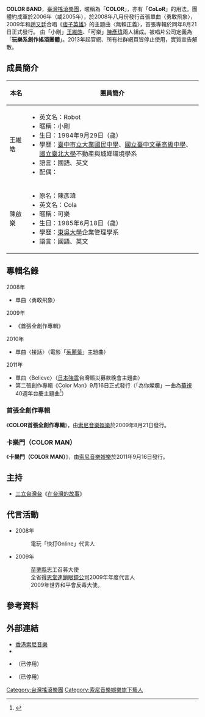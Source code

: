 {{refimprove|time=2013-12-23T01:51:46+00:00}}
{{藝人
| 姓名 = COLOR BAND
| 類型 = 樂團
| 圖片 = 2012 Taipei Supau Cup COLOR BAND.jpg
| 圖片尺寸 = 240px
| 圖片簡介 = COLOR BAND（2012年[[舒跑杯路跑賽|台北舒跑杯]]）
| 羅馬拼音 = 
| 英文名 = 
| 綽號 = 
| 國籍 = {{ROC}}
| 語言 = [[中華民國國語文|國語]]
| 音樂類型 = [[華語流行音樂|華語流行音樂]]
| 演奏樂器 = [[人聲|人聲]]、[[吉他|吉他]]
| 出道地點 = {{ROC}} [[臺北市|臺北市]]
| 出道作 = 〈勇敢飛象〉
| 出道日期 = 2008年8月
| 代表作 = 〈勇敢飛象〉
| 活躍年代 = 2008年－2013年
| 唱片公司 = 
| 現任成員 = [[王維皓|王維皓]]、[[陳彥瑋|陳彥瑋]]
}}
'''COLOR BAND'''，[[臺灣|臺灣]][[搖滾|搖滾]][[樂團|樂團]]，暱稱為「'''COLOR'''」，亦有「'''CoLoR'''」的用法。團體約成軍於2006年（或2005年），於2008年八月份發行首張單曲〈勇敢飛象〉，2009年和[[趙又廷|趙又廷]]合唱《[[痞子英雄|痞子英雄]]》的主題曲〈無賴正義〉，首張專輯於同年8月21日正式發行。
由「小剛」[[王維皓|王維皓]]、「可樂」[[陳彥瑋|陳彥瑋]]兩人組成。被唱片公司定義為「'''玩樂系創作搖滾團體'''」。2013年起官網、所有社群網頁皆停止使用，實質宣告解散。

==成員簡介==
{| class="wikitable" style="width:60%"
! 本名
! 團員簡介
|-
|王維皓||
* 英文名：Robot
* 暱稱：小剛
* 生日：1984年9月29日（{{Age|1984|9|29}}歲）
* 學歷：[[臺中市立大業國民中學|臺中市立大業國民中學]]、[[國立臺中文華高級中學|國立臺中文華高級中學]]、[[國立臺北大學|國立臺北大學]]不動產與城鄉環境學系
* 語言：國語、英文
* 配偶：{{marriage|呂芝萱|September 4, 2014}}
|-
|陳啟樂||
* 原名：陳彥瑋
* 英文名：Cola
* 暱稱：可樂
* 生日：1985年6月18日（{{Age|1985|6|18}}歲） 
* 學歷：[[東吳大學|東吳大學]]企業管理學系
* 語言：國語、英文
|}

==專輯名錄==
;2008年
*單曲〈勇敢飛象〉
;2009年
*《首張全創作專輯》
;2010年
*單曲〈接話〉（電影「[[茱麗葉|茱麗葉]]」主題曲）
;2011年
*單曲〈Believe〉（[[2011年日本东北地方太平洋近海地震|日本強震]]台灣賑災募款晚會主題曲）
*第二張創作專輯《Color Man》9月16日正式發行（「為你燦爛」一曲為[[中華電視公司|華視]]40週年台慶主題曲<ref>{{Cite web |url=http://40.cts.com.tw/ |title=中華電視公司40週年台慶 |accessdate=2017-11-11 |archive-date=2013-10-03 |archive-url=https://web.archive.org/web/20131003035144/http://40.cts.com.tw/ |dead-url=no }}</ref>）

=== 首張全創作專輯 ===
{{Infobox album <!-- 參見[[維基百科:專題/專輯|維基百科:專題/專輯]] -->
| Name           = COLOR首張全創作專輯
| Type           = studio
| Artist         = 
| Cover          = 
| Alt            = 
| Released       = 2009年8月21日
| Recorded       = 
| Genre          = [[流行音樂|流行]]
| Length         = 
| Label          = [[台灣索尼音樂娛樂|索尼音樂娛樂]]
| Producer       = 
| Reviews        = 
| Last album     = 
| This album     = COLOR首張全創作專輯<br>（2009年）
| Next album     = 卡樂門（COLOR MAN）<br>（2011年）
}}
《'''COLOR首張全創作專輯'''》，由[[台灣索尼音樂娛樂|索尼音樂娛樂]]於2009年8月21日發行。
{{tracklist
| collapsed       = 
| headline        = COLOR首張全創作專輯
| total_length    = 
| all_writing     = 
| all_lyrics      = 
| all_music       = 

| title1          = 勇敢飛象
| note1           = 
| writer1         = 
| lyrics1         = 可樂
| music1          = 小剛
| length1         = 3:27
| title2          = 鐵人
| note2           = 
| writer2         = 
| lyrics2         = COLOR／林尚德
| music2          = 可樂
| length2         = 4:34
| title3          = 無賴正義
| note3           = 電視劇《[[痞子英雄|痞子英雄]]》主題曲
| writer3         = 
| lyrics3         = 可樂／林尚德
| music3          = 可樂
| length3         = 4:54
| title4          = 哭出來
| note4           = 
| writer4         = 
| lyrics4         = COLOR
| music4          = COLOR
| length4         = 4:23
| title5          = 大暴走
| note5           = 
| writer5         = 
| lyrics5         = 林尚德、COLOR、[[黃漢青|黃漢青]]
| music5          = COLOR、黃漢青
| length5         = 3:39
| title6          = 證明
| note6           =
| writer6         = 
| lyrics6         = 林尚德、蕭旭甫、糖糖
| music6          = 小剛
| length6         = 4:29
| title7          = M Right
| note7           = 
| writer7         = 
| lyrics7         = COLOR
| music7          = COLOR
| length7         = 4:10
| title8          = 光速青春
| note8           = 
| writer8         = 
| lyrics8         = 林尚德
| music8          = 可樂
| length8         = 3:15
| title9          = 想念的微笑
| note9           = 
| writer9         = 
| lyrics9         = 林尚德
| music9          = 可樂
| length9         = 3:38
| title10         = 海賊王
| note10          = 
| writer10        = 
| lyrics10        = COLOR
| music10         = COLOR
| length10        = 5:20
}}

=== 卡樂門（COLOR MAN） ===
{{Infobox album <!-- 參見[[維基百科:專題/專輯|維基百科:專題/專輯]] -->
| Name           = COLOR MAN
| Type           = studio
| Artist         = 
| Cover          = 
| Alt            = 
| Released       = 2011年9月16日
| Recorded       = 
| Genre          = [[流行音樂|流行]]
| Length         = 
| Label          = [[台灣索尼音樂娛樂|索尼音樂娛樂]]
| Producer       = 
| Reviews        = 
| Last album     = COLOR首張全創作專輯<br>（2009年）
| This album     = 卡樂門（COLOR MAN）<br>（2011年）
| Next album     = 
}}
《'''卡樂門（COLOR MAN）'''》，由[[台灣索尼音樂娛樂|索尼音樂娛樂]]於2011年9月16日發行。
{{tracklist
| collapsed       = 
| headline        = 卡樂門（COLOR MAN）
| total_length    = 
| all_writing     = 
| all_lyrics      = 
| all_music       = 

| title1          = 完美男人
| note1           = [[台視周五優質戲劇|台視周五優質戲劇]]《[[我的完美男人|我的完美男人]]》片頭曲
| writer1         = 
| lyrics1         = 可樂
| music1          = 可樂
| length1         = 
| title2          = 黃金衝浪板
| note2           = 大愛偶像劇《[[下課後的青春|下課後的青春]]》主題曲
| writer2         = 
| lyrics2         = 林尚德
| music2          = 小剛
| length2         = 
| title3          = 我沒有你要的快樂
| note3           = 台視周五優質戲劇《我的完美男人》插曲
| writer3         = 
| lyrics3         = 
| music3          = 
| length3         = 
| title4          = 誰知道
| note4           = 台視周五優質戲劇《我的完美男人》插曲
| writer4         = 
| lyrics4         = 可樂、林尚德
| music4          = 可樂
| length4         = 
| title5          = 青春亂蓋
| note5           = 
| writer5         = 
| lyrics5         = COLOR、林尚德
| music5          = COLOR
| length5         = 
| title6          = 接話
| note6           = 電影《[[茱麗葉|茱麗葉]]》主題曲
| writer6         = 
| lyrics6         = 
| music6          = 
| length6         = 
| title7          = 這一次愛你
| note7           = 電視劇《[[幸福三顆星|幸福三顆星]]》主題曲
| writer7         = 
| lyrics7         = 林尚德
| music7          = 可樂
| length7         = 
| title8          = 小公主
| note8           = 電影《茱麗葉》預告片曲
| writer8         = 
| lyrics8         = 可樂
| music8          = 可樂
| length8         = 
| title9          = 一對一
| note9           = 
| writer9         = 
| lyrics9         = 可樂
| music9          = 郭偉聰
| length9         = 
| title10         = 謝謝光臨
| note10          = 
| writer10        = 
| lyrics10        = 可樂
| music10         = 林尚德
| length10        = 
| title11         = 為你燦爛
| note11          = 華視40週年台慶主題曲
| writer11        = 
| lyrics11        = [[陳建寧|陳建寧]]
| music11         = 陳建寧
| length11        = 
}}

==主持==
*[[三立台灣台|三立台灣台]]《[[在台灣的故事|在台灣的故事]]》

==代言活動==
*2008年
*:電玩「快打Online」代言人
*2009年
*:[[苗栗縣|苗栗縣]]志工召募大使
*:全省[[得恩堂連鎖眼鏡公司|得恩堂連鎖眼鏡公司]]2009年年度代言人
*:2009年世界和平會反毒大使。

== 參考資料 ==
{{Reflist}}
==外部連結==
*[https://www.sonymusic.com.hk/main/artist/color 香港索尼音樂]{{dead link|date=2017年11月 |bot=InternetArchiveBot |fix-attempted=yes }}
*{{sinaweibo|wearecolor|COLOR小剛-王維皓}}
*{{plurk|COLORBAND}}（已停用）
*{{facebook|colorband|剛與樂}}（已停用）

{{DEFAULTSORT:COLOR BAND}}
[[Category:台灣搖滾樂團|Category:台灣搖滾樂團]]
[[Category:索尼音樂娛樂旗下藝人|Category:索尼音樂娛樂旗下藝人]]